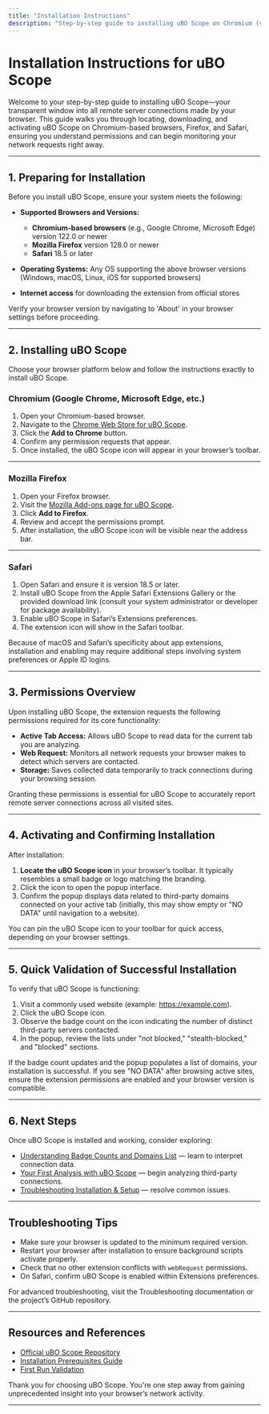 ```yaml
---
title: "Installation Instructions"
description: "Step-by-step guide to installing uBO Scope on Chromium (via Chrome Web Store), Firefox (via Mozilla Add-ons), and Safari. Walks users through locating, downloading, and activating the extension on their browser, including permissions overview."
---
```


# Installation Instructions for uBO Scope

Welcome to your step-by-step guide to installing uBO Scope—your transparent window into all remote server connections made by your browser. This guide walks you through locating, downloading, and activating uBO Scope on Chromium-based browsers, Firefox, and Safari, ensuring you understand permissions and can begin monitoring your network requests right away.

---

## 1. Preparing for Installation

Before you install uBO Scope, ensure your system meets the following:

- **Supported Browsers and Versions:**
  - **Chromium-based browsers** (e.g., Google Chrome, Microsoft Edge) version 122.0 or newer
  - **Mozilla Firefox** version 128.0 or newer
  - **Safari** 18.5 or later

- **Operating Systems:** Any OS supporting the above browser versions (Windows, macOS, Linux, iOS for supported browsers)

- **Internet access** for downloading the extension from official stores


<Check>
Verify your browser version by navigating to 'About' in your browser settings before proceeding.
</Check>

---

## 2. Installing uBO Scope

Choose your browser platform below and follow the instructions exactly to install uBO Scope.

### Chromium (Google Chrome, Microsoft Edge, etc.)

1. Open your Chromium-based browser.
2. Navigate to the [Chrome Web Store for uBO Scope](https://chromewebstore.google.com/detail/ubo-scope/bbdpgcaljkaaigfcomhidmneffjjjfgp).
3. Click the **Add to Chrome** button.
4. Confirm any permission requests that appear.
5. Once installed, the uBO Scope icon will appear in your browser’s toolbar.

---

### Mozilla Firefox

1. Open your Firefox browser.
2. Visit the [Mozilla Add-ons page for uBO Scope](https://addons.mozilla.org/firefox/addon/ubo-scope/).
3. Click **Add to Firefox**.
4. Review and accept the permissions prompt.
5. After installation, the uBO Scope icon will be visible near the address bar.

---

### Safari

1. Open Safari and ensure it is version 18.5 or later.
2. Install uBO Scope from the Apple Safari Extensions Gallery or the provided download link (consult your system administrator or developer for package availability).
3. Enable uBO Scope in Safari’s Extensions preferences.
4. The extension icon will show in the Safari toolbar.

<Note>
Because of macOS and Safari’s specificity about app extensions, installation and enabling may require additional steps involving system preferences or Apple ID logins.
</Note>

---

## 3. Permissions Overview

Upon installing uBO Scope, the extension requests the following permissions required for its core functionality:

- **Active Tab Access:** Allows uBO Scope to read data for the current tab you are analyzing.
- **Web Request:** Monitors all network requests your browser makes to detect which servers are contacted.
- **Storage:** Saves collected data temporarily to track connections during your browsing session.

<Warning>
Granting these permissions is essential for uBO Scope to accurately report remote server connections across all visited sites.
</Warning>

---

## 4. Activating and Confirming Installation

After installation:

1. **Locate the uBO Scope icon** in your browser’s toolbar. It typically resembles a small badge or logo matching the branding.
2. Click the icon to open the popup interface.
3. Confirm the popup displays data related to third-party domains connected on your active tab (initially, this may show empty or "NO DATA" until navigation to a website).

<Tip>
You can pin the uBO Scope icon to your toolbar for quick access, depending on your browser settings.
</Tip>

---

## 5. Quick Validation of Successful Installation

To verify that uBO Scope is functioning:

1. Visit a commonly used website (example: https://example.com).
2. Click the uBO Scope icon.
3. Observe the badge count on the icon indicating the number of distinct third-party servers contacted.
4. In the popup, review the lists under "not blocked," "stealth-blocked," and "blocked" sections.

<Check>
If the badge count updates and the popup populates a list of domains, your installation is successful.
</Check>

<Warning>
If you see "NO DATA" after browsing active sites, ensure the extension permissions are enabled and your browser version is compatible.
</Warning>

---

## 6. Next Steps

Once uBO Scope is installed and working, consider exploring:

- [Understanding Badge Counts and Domains List](https://your.documentation.link/guides/getting-started/understanding-badge-counts) — learn to interpret connection data.
- [Your First Analysis with uBO Scope](https://your.documentation.link/getting-started/basic-usage-and-troubleshooting/first-steps-usage) — begin analyzing third-party connections.
- [Troubleshooting Installation & Setup](https://your.documentation.link/getting-started/basic-usage-and-troubleshooting/troubleshooting-installation) — resolve common issues.

---

## Troubleshooting Tips

- Make sure your browser is updated to the minimum required version.
- Restart your browser after installation to ensure background scripts activate properly.
- Check that no other extension conflicts with `webRequest` permissions.
- On Safari, confirm uBO Scope is enabled within Extensions preferences.

<Note>
For advanced troubleshooting, visit the Troubleshooting documentation or the project’s GitHub repository.
</Note>

---

## Resources and References

- [Official uBO Scope Repository](https://github.com/gorhill/uBO-Scope)
- [Installation Prerequisites Guide](https://your.documentation.link/getting-started/installation-setup/prerequisites)
- [First Run Validation](https://your.documentation.link/getting-started/installation-setup/first-run-validation)


Thank you for choosing uBO Scope. You're one step away from gaining unprecedented insight into your browser’s network activity.


---